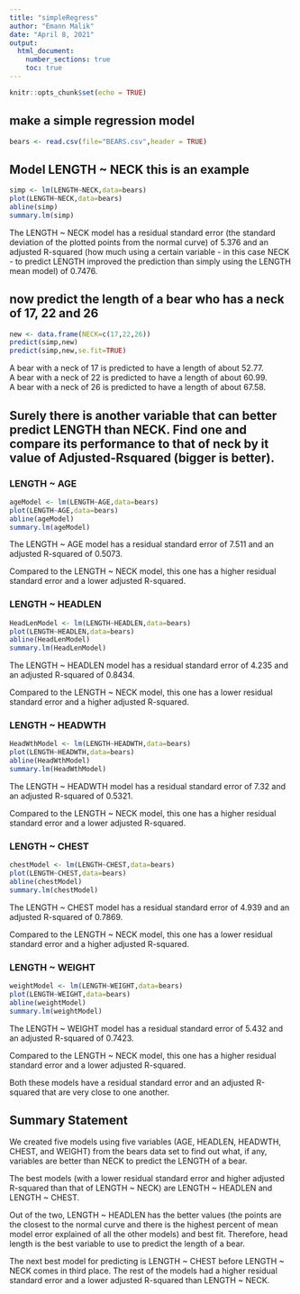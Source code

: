 ```yaml
---
title: "simpleRegress"
author: "Emann Malik"
date: "April 8, 2021"
output: 
  html_document:
    number_sections: true
    toc: true
---
```


```r
knitr::opts_chunk$set(echo = TRUE)
```
  
## make a simple regression model

```r
bears <- read.csv(file="BEARS.csv",header = TRUE)
```

## Model LENGTH ~ NECK  this is an example  

```r
simp <- lm(LENGTH~NECK,data=bears)
plot(LENGTH~NECK,data=bears)
abline(simp)
summary.lm(simp)
```
  
The LENGTH ~ NECK model has a residual standard error (the standard deviation of the plotted points from the normal curve) of 5.376 and an adjusted R-squared (how much using a certain variable - in this case NECK - to predict LENGTH improved the prediction than simply using the LENGTH mean model) of 0.7476.
  
## now predict the length of a bear who has a neck of 17, 22 and 26


```r
new <- data.frame(NECK=c(17,22,26))
predict(simp,new)
predict(simp,new,se.fit=TRUE)
```
  
A bear with a neck of 17 is predicted to have a length of about 52.77.  
A bear with a neck of 22 is predicted to have a length of about 60.99.  
A bear with a neck of 26 is predicted to have a length of about 67.58.  
  
## Surely there is another variable that can better predict LENGTH than NECK. Find one and compare its performance to that of neck by it value of Adjusted-Rsquared (bigger is better).
  
### LENGTH ~ AGE 
  
```r
ageModel <- lm(LENGTH~AGE,data=bears)
plot(LENGTH~AGE,data=bears)
abline(ageModel)
summary.lm(ageModel)
```
  
The LENGTH ~ AGE model has a residual standard error of 7.511 and an adjusted R-squared of 0.5073. 
  
Compared to the LENGTH ~ NECK model, this one has a higher residual standard error and a lower adjusted R-squared.  
  
### LENGTH ~ HEADLEN
  
```r
HeadLenModel <- lm(LENGTH~HEADLEN,data=bears)
plot(LENGTH~HEADLEN,data=bears)
abline(HeadLenModel)
summary.lm(HeadLenModel)
```
  
The LENGTH ~ HEADLEN model has a residual standard error of 4.235 and an adjusted R-squared of 0.8434. 
  
Compared to the LENGTH ~ NECK model, this one has a lower residual standard error and a higher adjusted R-squared.    
  
### LENGTH ~ HEADWTH  
  
```r
HeadWthModel <- lm(LENGTH~HEADWTH,data=bears)
plot(LENGTH~HEADWTH,data=bears)
abline(HeadWthModel)
summary.lm(HeadWthModel)
```  
  
The LENGTH ~ HEADWTH model has a residual standard error of 7.32 and an adjusted R-squared of 0.5321. 
  
Compared to the LENGTH ~ NECK model, this one has a higher residual standard error and a lower adjusted R-squared.   
  
### LENGTH ~ CHEST  
  
```r
chestModel <- lm(LENGTH~CHEST,data=bears)
plot(LENGTH~CHEST,data=bears)
abline(chestModel)
summary.lm(chestModel)
```   
  
The LENGTH ~ CHEST model has a residual standard error of 4.939 and an adjusted R-squared of 0.7869. 
  
Compared to the LENGTH ~ NECK model, this one has a lower residual standard error and a higher adjusted R-squared.   
  
### LENGTH ~ WEIGHT  
  
```r
weightModel <- lm(LENGTH~WEIGHT,data=bears)
plot(LENGTH~WEIGHT,data=bears)
abline(weightModel)
summary.lm(weightModel)
```  
  
The LENGTH ~ WEIGHT model has a residual standard error of 5.432 and an adjusted R-squared of 0.7423. 
  
Compared to the LENGTH ~ NECK model, this one has a higher residual standard error and a lower adjusted R-squared.   
  
Both these models have a residual standard error and an adjusted R-squared that are very close to one another.
  
## Summary Statement
  
We created five models using five variables (AGE, HEADLEN, HEADWTH, CHEST, and WEIGHT) from the bears data set to find out what, if any, variables are better than NECK to predict the LENGTH of a bear.   
  
The best models (with a lower residual standard error and higher adjusted R-squared than that of LENGTH ~ NECK) are LENGTH ~ HEADLEN and LENGTH ~ CHEST. 
  
Out of the two, LENGTH ~ HEADLEN has the better values (the points are the closest to the normal curve and there is the highest percent of mean model error explained of all the other models) and best fit. Therefore, head length is the best variable to use to predict the length of a bear. 

The next best model for predicting is LENGTH ~ CHEST before LENGTH ~ NECK comes in third place. The rest of the models had a higher residual standard error and a lower adjusted R-squared than LENGTH ~ NECK.
  